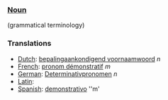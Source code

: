 ===[[Noun]]===
(grammatical terminology)

===Translations===
*[[Dutch]]: [[bepalingaankondigend voornaamwoord]] ''n''
*[[French]]: [[pronom démonstratif]] ''m''
*[[German]]: [[Determinativpronomen]] ''n''
*[[Latin]]: [[]]
*[[Spanish]]: [[demonstrativo]] ''m'
